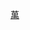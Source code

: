 {{Routemap
| title = 台北捷運萬大線
| title-bg = {{台北捷運色彩|萬}}
| title-color = white
| text-width = 0,80,80
| collapsible = no
| inline = <includeonly>yes</includeonly>
| map =
utCONTgq\utSTRq\utSTRq\utXBHF-Rq!~HUBa\utCONTfq~~ ~~ ~~{{rmr|L=l|[[淡水線]]|R=r}}
utCONTgq\utSTRq\utSTRq\utXBHF-Lq!~HUB\utCONTfq~~ ~~ ~~{{rmr|L=l|[[新店線]]|R=r}}
\uextKBHFa!~HUBaq\HUBrf~~{{站|中正紀念堂}}
uextBHF~~[[植物園站 (台北市)|植物園]]
uextBHF~~{{站|廈安}}
uextBHF~~{{站|加蚋}}
WASSERq\uextKRZW\WASSERq~~ ~~ ~~[[新店溪]]
uextBHF~~{{站|永和永平國小}}
uhCONTgq\uhBHFq!~HUBa\uxtKRZh\uhSTRq\uhCONTfq~~ ~~ ~~{{rmr|L=L|R=R|[[台北捷運環狀線|環狀線]]}}
HUBlf\uextBHF!~HUBeq\~~[[中和站 (新北市)|中和]]
uextBHF~~{{站|雙和醫院}}
uextBHF~~{{站|中和高中}}
\uextABZgl\uextCONTfq~~ ~~ ~~{{rmr|[[樹林線]]往{{站|迴龍}}|R=r}}
uextKRW+l\uextKRWgr\
uextSTRe\uextKBHFe\~~{{站|莒光}}
uexKDSTe\\~~ ~~ ~~[[金城機廠]]
|bottom={{navbar|台北捷運RDT/萬大-中和-樹林線/萬大線}}
}}
<noinclude>
{{Rdt intro|[[萬大線|台北捷運萬大線]]}}

[[Category:台北捷運RDT|萬]]
</noinclude>